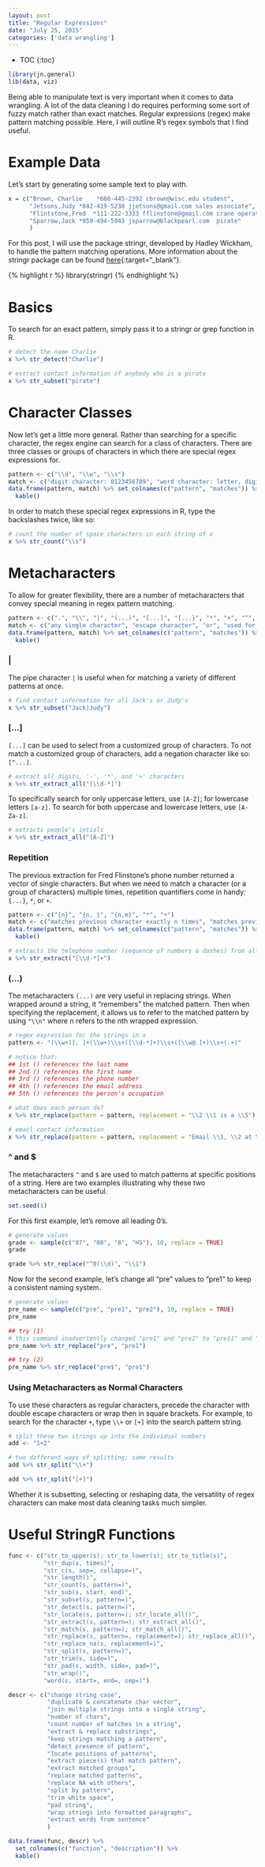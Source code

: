 ```yaml
---
layout: post
title: "Regular Expressions"
date: "July 25, 2015"
categories: ['data wrangling']
---
```


* TOC
{:toc}

```r
library(jn.general)
lib(data, viz)
```

Being able to manipulate text is very important when it comes to data wrangling. A lot of the data cleaning I do requires performing some sort of fuzzy match rather than exact matches. Regular expressions (regex) make pattern matching possible. Here, I will outline R's regex symbols that I find useful.

# Example Data
Let's start by generating some sample text to play with. 


```r
x = c("Brown, Charlie    *608-445-2392 cbrown@wisc.edu student", 
      "Jetsons,Judy *842-419-5238 jjetsons@gmail.com sales associate",
      "Flintstone,Fred  *111-222-3333 fflinstone@gmail.com crane operator",
      "Sparrow,Jack *959-494-5943 jsparrow@blackpearl.com  pirate"
      )
```

For this post, I will use the package stringr, developed by Hadley Wickham, to handle the  pattern matching operations. More information about the stringr package can be found [here][stringr_link]{:target="_blank"}.

{% highlight r %}
library(stringr)
{% endhighlight %}

# Basics

To search for an exact pattern, simply pass it to a stringr or grep function in R.

```r
# detect the name Charlie
x %>% str_detect("Charlie")

# extract contact information of anybody who is a pirate
x %>% str_subset("pirate")
```

# Character Classes

Now let's get a little more general. Rather than searching for a specific character, the regex engine can search for a class of characters. There are three classes or groups of characters in which there are special regex expressions for. 

```r
pattern <- c("\\d", "\\w", "\\s")
match <- c("digit character: 0123456789", "word character: letter, digit, or '_'", "space character: space, tab, or new line")
data.frame(pattern, match) %>% set_colnames(c("pattern", "matches")) %>% 
  kable()
```

In order to match these special regex expressions in R, type the backslashes twice, like so:

```r
# count the number of space characters in each string of x
x %>% str_count("\\s")
```

# Metacharacters

To allow for greater flexibility, there are a number of metacharacters that convey special meaning in regex pattern matching.

```r
pattern <- c(".", "\\", "|", "(...)", "[...]", "{...}", "*", "+", "^", "$")
match <- c("any single character", "escape character", "or", "used for backreference", "customized group of characters", "repetition quantifier", "matches previous character 0 or more times", "matches previous character 1 or more times", "matches at the beginning of a string", "matches at the end of a string")
data.frame(pattern, match) %>% set_colnames(c("pattern", "matches")) %>% 
  kable()
```

### |
The pipe character `|` is useful when for matching a variety of different patterns at once. 
```r
# find contact information for all Jack's or Judy's
x %>% str_subset("Jack|Judy")
```

### [...]
`[...]` can be used to select from a customized group of characters. To not match a customized group of characters, add a negation character like so: `[^...]`. 

```r
# extract all digits, '-', '*', and '+' characters 
x %>% str_extract_all("[\\d-*]")
```

To specifically search for only uppercase letters, use `[A-Z]`; for lowercase letters `[a-z]`. To search for both uppercase and lowercase letters, use `[A-Za-z]`.

```r
# extracts people's intials
x %>% str_extract_all("[A-Z]")
```

### Repetition
The previous extraction for Fred Flinstone's phone number returned a vector of single characters. But when we need to match a character (or a group of characters) multiple times, repetition quantifiers come in handy: `{...}`, `*`, or `+`. 

```r
pattern <- c("{n}", "{n, }", "{n,m}", "*", "+")
match <- c("matches previous character exactly n times", "matches previous character n or more times", "matches previous character n to m times", "matches previous character 0 or more times", "matches previous character 1 or more times")
data.frame(pattern, match) %>% set_colnames(c("pattern", "matches")) %>% 
  kable()
```

```r
# extracts the telephone number (sequence of numbers & dashes) from all people
x %>% str_extract("[\\d-*]+")
```

### (...)
The metacharacters `(...)` are very useful in replacing strings. When wrapped around a string, it "remembers" the matched pattern. Then when specifying the replacement, it allows us to refer to the matched pattern by using `"\\n"` where n refers to the nth wrapped expression. 

```r
# regex expression for the strings in x
pattern <- "(\\w+)[, ]+(\\w+)\\s+([\\d-*]+)\\s+([\\w@.]+)\\s+(.+)"

# notice that:
## 1st () references the last name
## 2nd () references the first name
## 3rd () references the phone number
## 4th () references the email address
## 5th () references the person's occupation

# what does each person do?
x %>% str_replace(pattern = pattern, replacement = "\\2 \\1 is a \\5")
```

```r
# email contact information
x %>% str_replace(pattern = pattern, replacement = "Email \\1, \\2 at \\4")
```

### ^ and $
The metacharacters `^` and `$` are used to match patterns at specific positions of a string. Here are two examples illustrating why these two metacharacters can be useful.

```r
set.seed(1)
```

For this first example, let's remove all leading 0's.
```r
# generate values
grade <- sample(c("07", "08", "8", "HS"), 10, replace = TRUE)
grade

grade %>% str_replace("^0(\\d)", "\\1")
```

Now for the second example, let's change all "pre" values to "pre1" to keep a consistent naming system. 
```r
# generate values
pre_name <- sample(c("pre", "pre1", "pre2"), 10, replace = TRUE)
pre_name

## try (1)
# this command inadvertently changed "pre1" and "pre2" to "pre11" and "pre12" respectively
pre_name %>% str_replace("pre", "pre1")

## try (2)
pre_name %>% str_replace("pre$", "pre1")
```

### Using Metacharacters as Normal Characters

To use these characters as regular characters, precede the character with double escape characters or wrap then in square brackets. For example, to search for the character `+`, type `\\+` or `[+]` into the search pattern string. 

```r
# split these two strings up into the individual numbers
add <- "1+2"

# two different ways of splitting; same results
add %>% str_split("\\+")

add %>% str_split("[+]")
```

Whether it is subsetting, selecting or reshaping data, the versatility of regex characters can make most data cleaning tasks much simpler. 

# Useful StringR Functions
```r
func <- c("str_to_upper(s); str_to_lower(s); str_to_title(s)",
          "str_dup(s, times)",
          "str_c(s, sep=, collapse=)", 
          "str_length()",
          "str_count(s, pattern=)",
          "str_sub(s, start, end)",
          "str_subset(s, pattern=)",
          "str_detect(s, pattern=)",
          "str_locate(s, pattern=); str_locate_all()",
          "str_extract(s, pattern=); str_extract_all()",
          "str_match(s, pattern=); str_match_all()",
          "str_replace(s, pattern=, replacement=); str_replace_all()",
          "str_replace_na(s, replacement=)",
          "str_split(s, pattern=)",
          "str_trim(s, side=)",
          "str_pad(s, width, side=, pad=)",
          "str_wrap()",
          "word(s, start=, end=, sep=)")

descr <- c("change string case", 
           "duplicate & concatenate char vector",
           "join multiple strings into a single string", 
           "number of chars",
           "count number of matches in a string",
           "extract & replace substrings",
           "keep strings matching a pattern",
           "detect presence of pattern", 
           "locate positions of patterns",
           "extract piece(s) that match pattern",
           "extract matched groups",
           "replace matched patterns",
           "replace NA with others",
           "split by pattern",
           "trim white space",
           "pad string",
           "wrap strings into formatted paragraphs",
           "extract words from sentence"
           )

data.frame(func, descr) %>% 
  set_colnames(c("function", "description")) %>% 
  kable()
```

[stringr_link]: https://cran.r-project.org/web/packages/stringr/index.html